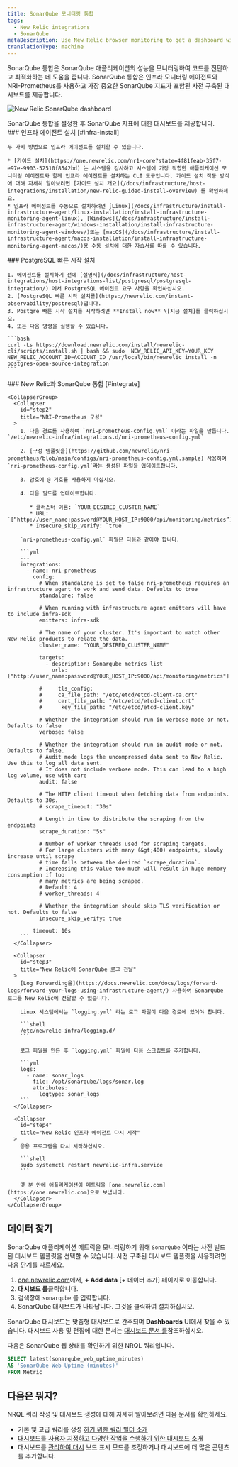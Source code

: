 ```yaml
---
title: SonarQube 모니터링 통합
tags:
  - New Relic integrations
  - SonarQube
metaDescription: Use New Relic browser monitoring to get a dashboard with metrics from your SonarQube.
translationType: machine
---
```



SonarQube 통합은 SonarQube 애플리케이션의 성능을 모니터링하여 코드를 진단하고 최적화하는 데 도움을 줍니다. SonarQube 통합은 인프라 모니터링 에이전트와 NRI-Prometheus를 사용하고 가장 중요한 SonarQube 지표가 포함된 사전 구축된 대시보드를 제공합니다.

<img
  title="New Relic SonarQube dashboard"
  alt="New Relic SonarQube dashboard"
  src={SonarQubeDashboard}
/>

<figcaption>
  SonarQube 통합을 설정한 후 SonarQube 지표에 대한 대시보드를 제공합니다.
</figcaption>

<Steps>
  <Step>
    ### 인프라 에이전트 설치 [#infra-install]

    두 가지 방법으로 인프라 에이전트를 설치할 수 있습니다.

    * [가이드 설치](https://one.newrelic.com/nr1-core?state=4f81feab-35f7-e97e-9903-52510f8542bd) 는 시스템을 검사하고 시스템에 가장 적합한 애플리케이션 모니터링 에이전트와 함께 인프라 에이전트를 설치하는 CLI 도구입니다. 가이드 설치 작동 방식에 대해 자세히 알아보려면 [가이드 설치 개요](/docs/infrastructure/host-integrations/installation/new-relic-guided-install-overview) 를 확인하세요.
    * 인프라 에이전트를 수동으로 설치하려면 [Linux](/docs/infrastructure/install-infrastructure-agent/linux-installation/install-infrastructure-monitoring-agent-linux), [Windows](/docs/infrastructure/install-infrastructure-agent/windows-installation/install-infrastructure-monitoring-agent-windows/)또는 [macOS](/docs/infrastructure/install-infrastructure-agent/macos-installation/install-infrastructure-monitoring-agent-macos/)용 수동 설치에 대한 자습서를 따를 수 있습니다.
  </Step>

  <Step>
    ### PostgreSQL 빠른 시작 설치

    1. 에이전트를 설치하기 전에 [설명서](/docs/infrastructure/host-integrations/host-integrations-list/postgresql/postgresql-integration/) 에서 PostgreSQL 에이전트 요구 사항을 확인하십시오.
    2. [PostgreSQL 빠른 시작 설치를](https://newrelic.com/instant-observability/postresql)엽니다.
    3. Postgre 빠른 시작 설치를 시작하려면 **Install now** \[지금 설치]를 클릭하십시오.
    4. 또는 다음 명령을 실행할 수 있습니다.

    ```bash
    curl -Ls https://download.newrelic.com/install/newrelic-cli/scripts/install.sh | bash && sudo  NEW_RELIC_API_KEY=YOUR_KEY NEW_RELIC_ACCOUNT_ID=ACCOUNT_ID /usr/local/bin/newrelic install -n postgres-open-source-integration
    ```
  </Step>

  <Step>
    ### New Relic과 SonarQube 통합 [#integrate]

    <CollapserGroup>
      <Collapser
        id="step2"
        title="NRI-Prometheus 구성"
      >
        1. 다음 경로를 사용하여 `nri-prometheus-config.yml` 이라는 파일을 만듭니다. `/etc/newrelic-infra/integrations.d/nri-prometheus-config.yml`

        2. [구성 템플릿을](https://github.com/newrelic/nri-prometheus/blob/main/configs/nri-prometheus-config.yml.sample) 사용하여 `nri-prometheus-config.yml`라는 생성된 파일을 업데이트합니다.

        3. 암호에 @ 기호를 사용하지 마십시오.

        4. 다음 필드를 업데이트합니다.

           * 클러스터 이름: `YOUR_DESIRED_CLUSTER_NAME`
           * URL: `[“http://user_name:password@YOUR_HOST_IP:9000/api/monitoring/metrics”]`
           * Insecure_skip_verify: `true`

        `nri-prometheus-config.yml` 파일은 다음과 같아야 합니다.

        ```yml
        ---
        integrations:
          - name: nri-prometheus
            config:
              # When standalone is set to false nri-prometheus requires an infrastructure agent to work and send data. Defaults to true 
              standalone: false

              # When running with infrastructure agent emitters will have to include infra-sdk 
              emitters: infra-sdk

              # The name of your cluster. It's important to match other New Relic products to relate the data.
              cluster_name: "YOUR_DESIRED_CLUSTER_NAME"

              targets:
                - description: Sonarqube metrics list
                  urls: ["http://user_name:password@YOUR_HOST_IP:9000/api/monitoring/metrics"]

              #     tls_config:
              #     ca_file_path: "/etc/etcd/etcd-client-ca.crt"
              #     cert_file_path: "/etc/etcd/etcd-client.crt"
              #      key_file_path: "/etc/etcd/etcd-client.key"

              # Whether the integration should run in verbose mode or not. Defaults to false
              verbose: false

              # Whether the integration should run in audit mode or not. Defaults to false.
              # Audit mode logs the uncompressed data sent to New Relic. Use this to log all data sent.
              # It does not include verbose mode. This can lead to a high log volume, use with care
              audit: false

              # The HTTP client timeout when fetching data from endpoints. Defaults to 30s.
              # scrape_timeout: "30s"

              # Length in time to distribute the scraping from the endpoints
              scrape_duration: "5s"

              # Number of worker threads used for scraping targets.
              # For large clusters with many (&gt;400) endpoints, slowly increase until scrape
              # time falls between the desired `scrape_duration`.
              # Increasing this value too much will result in huge memory consumption if too
              # many metrics are being scraped.
              # Default: 4
              # worker_threads: 4

              # Whether the integration should skip TLS verification or not. Defaults to false
              insecure_skip_verify: true

            timeout: 10s
        ```
      </Collapser>

      <Collapser
        id="step3"
        title="New Relic에 SonarQube 로그 전달"
      >
        [Log Forwarding을](https://docs.newrelic.com/docs/logs/forward-logs/forward-your-logs-using-infrastructure-agent/) 사용하여 SonarQube 로그를 New Relic에 전달할 수 있습니다.

        Linux 시스템에서는 `logging.yml` 라는 로그 파일이 다음 경로에 있어야 합니다.

        ```shell
        /etc/newrelic-infra/logging.d/
        ```

        로그 파일을 만든 후 `logging.yml` 파일에 다음 스크립트를 추가합니다.

        ```yml
        logs:
          - name: sonar_logs
            file: /opt/sonarqube/logs/sonar.log
            attributes: 
              logtype: sonar_logs
        ```
      </Collapser>

      <Collapser
        id="step4"
        title="New Relic 인프라 에이전트 다시 시작"
      >
        응용 프로그램을 다시 시작하십시오.

        ```shell
        sudo systemctl restart newrelic-infra.service
        ```

        몇 분 안에 애플리케이션이 메트릭을 [one.newrelic.com](https://one.newrelic.com)으로 보냅니다.
      </Collapser>
    </CollapserGroup>
  </Step>
</Steps>

## 데이터 찾기

SonarQube 애플리케이션 메트릭을 모니터링하기 위해 `SonarQube` 이라는 사전 빌드된 대시보드 템플릿을 선택할 수 있습니다. 사전 구축된 대시보드 템플릿을 사용하려면 다음 단계를 따르세요.

1. [one.newrelic.com](https://one.newrelic.com)에서, **+ Add data** \[+ 데이터 추가] 페이지로 이동합니다.
2. **대시보드 를**클릭합니다.
3. 검색창에 `sonarqube` 를 입력합니다.
4. SonarQube 대시보드가 나타납니다. 그것을 클릭하여 설치하십시오.

SonarQube 대시보드는 맞춤형 대시보드로 간주되며 **Dashboards** UI에서 찾을 수 있습니다. 대시보드 사용 및 편집에 대한 문서는 [대시보드 문서 를](/docs/query-your-data/explore-query-data/dashboards/introduction-dashboards)참조하십시오.

다음은 SonarQube 웹 상태를 확인하기 위한 NRQL 쿼리입니다.

```sql
SELECT latest(sonarqube_web_uptime_minutes) 
AS 'SonarQube Web Uptime (minutes)' 
FROM Metric
```

## 다음은 뭐지?

NRQL 쿼리 작성 및 대시보드 생성에 대해 자세히 알아보려면 다음 문서를 확인하세요.

* 기본 및 고급 쿼리를 생성 [하기 위한 쿼리 빌더 소개](/docs/query-your-data/explore-query-data/query-builder/introduction-query-builder)
* [대시보드를 사용자 지정하고 다양한 작업을 수행하기 위한 대시보드 소개](/docs/query-your-data/explore-query-data/dashboards/introduction-dashboards)
* 대시보드를 [관리하여 대시](/docs/query-your-data/explore-query-data/dashboards/manage-your-dashboard) 보드 표시 모드를 조정하거나 대시보드에 더 많은 콘텐츠를 추가합니다.